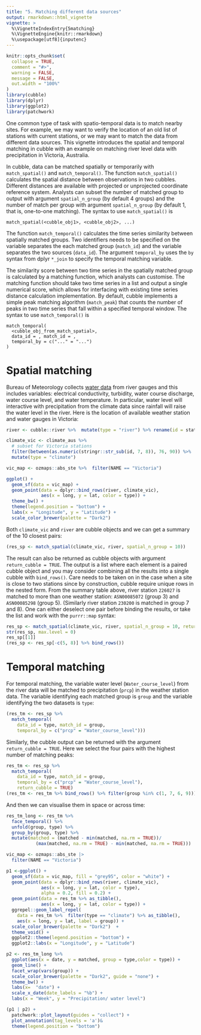```yaml
---
title: "5. Matching different data sources"
output: rmarkdown::html_vignette
vignette: >
  %\VignetteIndexEntry{5matching}
  %\VignetteEngine{knitr::rmarkdown}
  %\usepackage[utf8]{inputenc}
---
```


```r
knitr::opts_chunk$set(
  collapse = TRUE,
  comment = "#>", 
  warning = FALSE,
  message = FALSE,
  out.width = "100%"
)
library(cubble)
library(dplyr)
library(ggplot2)
library(patchwork)
```

One common type of task with spatio-temporal data is to match nearby sites. For example, we may want to verify the location of an old list of stations with current stations, or we may want to match the data from different data sources. This vignette introduces the spatial and temporal matching in cubble with an example on matching river level data with precipitation in Victoria, Australia.


In cubble, data can be matched spatially or temporarily with `match_spatial()` and `match_temporal()`. The function `match_spatial()` calculates the spatial distance between observations in two cubbles. Different distances are available with projected or unprojected coordinate reference system. Analysts can subset the number of matched group to output with argument `spatial_n_group` (by default 4 groups) and the number of match per group with argument `spatial_n_group` (by default 1, that is, one-to-one matching). The syntax to use `match_spatial()` is
  
````
match_spatial(<cubble_obj1>, <cubble_obj2>, ...)
````

The function `match_temporal()` calculates the time series similarity between spatially matched groups. Two identifiers needs to be specified on the variable separates the each matched group (`match_id`) and the variable separates the two sources (`data_id`). The argument `temporal_by` uses the `by` syntax from dplyr `*_join` to specify the temporal matching variable. 
  
  The similarity score between two time series in the spatially matched group is calculated by a matching function, which analysts can customise. The matching function should take two time series in a list and output a single numerical score, which allows for interfacing with existing time series distance calculation implementation. By default, cubble implements a simple peak matching algorithm (`match_peak`) that counts the number of peaks in two time series that fall within a specified temporal window. The syntax to use `match_temporal()` is
  
````
match_temporal(
  <cubble_obj_from_match_spatial>, 
  data_id = , match_id = , 
  temporal_by = c("..." = "...")
)
````

# Spatial matching

Bureau of Meteorology collects [water data](http://www.bom.gov.au/metadata/catalogue/19115/ANZCW0503900528?template=full) from river gauges and this includes variables: electrical conductivity, turbidity, water course discharge, water course level, and water temperature. In particular, water level will interactive with precipitation from the climate data since rainfall will raise the water level in the river. Here is the location of available weather station and water gauges in Victoria:

```r
river <- cubble::river %>%  mutate(type = "river") %>% rename(id = station)

climate_vic <- climate_aus %>%  
  # subset for Victoria stations
  filter(between(as.numeric(stringr::str_sub(id, 7, 8)), 76, 90)) %>%  
  mutate(type = "climate")

vic_map <- ozmaps::abs_ste %>%  filter(NAME == "Victoria")

ggplot() + 
  geom_sf(data = vic_map) + 
  geom_point(data = dplyr::bind_rows(river, climate_vic), 
             aes(x = long, y = lat, color = type)) + 
  theme_bw() +
  theme(legend.position = "bottom") +
  labs(x = "Longitude", y = "Latitude") + 
  scale_color_brewer(palette = "Dark2")
```

Both `climate_vic` and `river` are cubble objects and we can get a summary of the 10 closest pairs:

```r
(res_sp <- match_spatial(climate_vic, river, spatial_n_group = 10))
```

The result can also be returned as cubble objects with argument `return_cubble = TRUE`. The output is a list where each element is a paired cubble object and you may consider combining all the results into a single cubble with `bind_rows()`. Care needs to be taken on in the case when a site is close to two stations since by construction, cubble require unique rows in the nested form. From the summary table above, river station `226027` is matched to more than one weather station: `ASN00085072` (group 3) and `ASN00085298` (group 5). (Similarly river station `230200` is matched in group 7 and 8). One can either deselect one pair before binding the results, or take the list and work with the `purrr::map` syntax:

```r
res_sp <- match_spatial(climate_vic, river, spatial_n_group = 10, return_cubble = TRUE)
str(res_sp, max.level = 0)
res_sp[[1]]
(res_sp <- res_sp[-c(5, 8)] %>% bind_rows())
```


# Temporal matching

For temporal matching, the variable water level (`Water_course_level`) from the river data will be matched to precipitation (`prcp`) in the weather station data. The variable identifying each matched group is `group` and the variable identifying the two datasets is `type`:

```r
(res_tm <- res_sp %>% 
  match_temporal(
    data_id = type, match_id = group,
    temporal_by = c("prcp" = "Water_course_level")))
```

Similarly, the cubble output can be returned with the argument `return_cubble = TRUE`. Here we select the four pairs with the highest number of matching peaks:

```r
res_tm <- res_sp %>% 
  match_temporal(
    data_id = type, match_id = group,
    temporal_by = c("prcp" = "Water_course_level"),
    return_cubble = TRUE)
(res_tm <- res_tm %>% bind_rows() %>% filter(group %in% c(1, 7, 6, 9)))
```

And then we can visualise them in space or across time: 

```r
res_tm_long <- res_tm %>%  
  face_temporal() %>%  
  unfold(group, type) %>%  
  group_by(group, type) %>%
  mutate(matched = (matched - min(matched, na.rm = TRUE))/ 
           (max(matched, na.rm = TRUE) - min(matched, na.rm = TRUE))) 

vic_map <- ozmaps::abs_ste |> 
  filter(NAME == "Victoria")

p1 <-ggplot() + 
  geom_sf(data = vic_map, fill = "grey95", color = "white") + 
  geom_point(data = dplyr::bind_rows(river, climate_vic), 
             aes(x = long, y = lat, color = type), 
             alpha = 0.2, fill = 0.2) +
  geom_point(data = res_tm %>% as_tibble(), 
             aes(x = long, y = lat, color = type)) +
  ggrepel::geom_label_repel(
    data = res_tm %>%  filter(type == "climate") %>% as_tibble(), 
    aes(x = long, y = lat, label = group)) +
  scale_color_brewer(palette = "Dark2")  + 
  theme_void() + 
  ggplot2::theme(legend.position = "bottom") +
  ggplot2::labs(x = "Longitude", y = "Latitude") 

p2 <- res_tm_long %>%  
  ggplot(aes(x = date, y = matched, group = type,color = type)) + 
  geom_line() + 
  facet_wrap(vars(group)) + 
  scale_color_brewer(palette = "Dark2", guide = "none") + 
  theme_bw() + 
  labs(x=  "date") + 
  scale_x_date(date_labels = "%b") + 
  labs(x = "Week", y = "Precipitation/ water level")

(p1 | p2) + 
  patchwork::plot_layout(guides = "collect") + 
  plot_annotation(tag_levels = 'a')&
  theme(legend.position = "bottom") 
```
